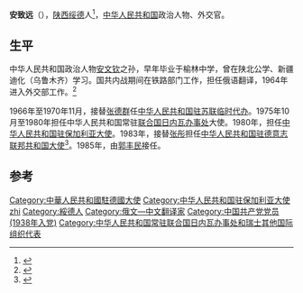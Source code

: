 '''安致远'''（{{bd|1921年||1987年|}}），[[陕西|陕西]][[绥德县|绥德]]人<ref>{{Cite web|url=http://www.fs7000.com/wap/news/?9325.html|title=曾在抚顺工作过的我国驻德国大使安致远|accessdate=2018-09|author=|date=|publisher=抚顺七千年|archive-url=https://web.archive.org/web/20180924185746/http://www.fs7000.com/wap/news/?9325.html|archive-date=2018-09-24|dead-url=yes}}</ref>，[[中华人民共和国|中华人民共和国]]政治人物、外交官。

==生平==
中华人民共和国政治人物[[安文钦|安文钦]]之孙，早年毕业于榆林中学，曾在陕北公学、新疆迪化（乌鲁木齐）学习。国共内战期间在铁路部门工作，担任俄语翻译，1964年进入外交部工作。<ref>{{cite web |title=中国驻德意志联邦共和国历任大使 |url=http://www.no1story.com/html/report/7595-1.htm |website=美丽的神话 |accessdate=2021-03-10 |date=2008-06-04}}</ref>

1966年至1970年11月，接替[[张德群|张德群]]任[[中国驻俄罗斯大使列表|中华人民共和国驻苏联临时代办]]。1975年10月至1980年担任中华人民共和国常驻[[联合国日内瓦办事处|联合国日内瓦办事处]]大使。1980年，担任[[中国驻保加利亚大使列表|中华人民共和国驻保加利亚大使]]。1983年，接替[[张彤_(外交官)|张彤]]担任[[中国驻德国大使列表|中华人民共和国驻德意志联邦共和国大使]]<ref>{{cite web|author=中华人民共和国外交部|title=中华人民共和国驻德意志联邦共和国大使|url=http://www.fmprc.gov.cn/chn/gxh/zlb/zgwjrw/2167/2172/t9252.htm|publisher=中华人民共和国外交部|accessdate=2012-03-03}}</ref>。1985年，由[[郭丰民|郭丰民]]接任。

== 参考 ==
{{reflist}}

{{start box}}
{{s-dip}}
{{succession box|[[孟钺|孟钺]]|[[王本祚|王本祚]]|[[中国驻保加利亚大使列表|中华人民共和国驻保加利亚大使]]|1980年8月-1982年12月}}
{{succession box|[[张彤_(外交官)|张彤]]|[[郭丰民|郭丰民]]|[[中国驻德国大使列表|中华人民共和国驻西德大使]]|1983年2月-1985年4月}}
{{end box}}
{{中国政治人物小作品}}

{{DEFAULTSORT:an zhiyuan}}
[[Category:中華人民共和國駐德國大使|Category:中華人民共和國駐德國大使]]
[[Category:中华人民共和国驻保加利亚大使|Category:中华人民共和国驻保加利亚大使]]
[[Category:安姓|zhi]]
[[Category:綏德人|Category:綏德人]]
[[Category:俄文—中文翻译家|Category:俄文—中文翻译家]]
[[Category:中国共产党党员_(1938年入党)|Category:中国共产党党员 (1938年入党)]]
[[Category:中华人民共和国常驻联合国日内瓦办事处和瑞士其他国际组织代表|Category:中华人民共和国常驻联合国日内瓦办事处和瑞士其他国际组织代表]]